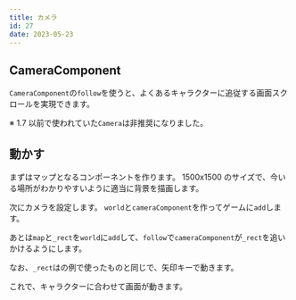 ```yaml
---
title: カメラ
id: 27
date: 2023-05-23
---
```



## CameraComponent

`CameraComponent`の`follow`を使うと、よくあるキャラクターに追従する画面スクロールを実現できます。

<DocLink document="https://docs.flame-engine.org/latest/flame/camera_component.html" />
<DocLink reference="https://pub.dev/documentation/flame/latest/camera/CameraComponent-class.html" />

※ 1.7 以前で使われていた`Camera`は非推奨になりました。

## 動かす

まずはマップとなるコンポーネントを作ります。
1500x1500 のサイズで、今いる場所がわかりやすいように適当に背景を描画します。

<ExampleCode file="camera/game.dart" label="camera1" />

次にカメラを設定します。
`world`と`cameraComponent`を作ってゲームに`add`します。

あとは`map`と`_rect`を`world`に`add`して、`follow`で`cameraComponent`が`_rect`を追いかけるようにします。

なお、`_rect`は<ExampleLink slug="keyboard" />の例で使ったものと同じで、矢印キーで動きます。

<ExampleCode file="camera/game.dart" label="camera2" />

これで、キャラクターに合わせて画面が動きます。
